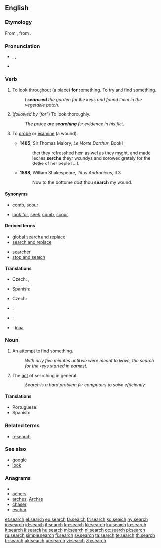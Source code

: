 {{wikipedia}}
==English==

===Etymology===
From {{etyl|fro|en}} {{term|cerchier||lang=fro}}, from {{etyl|la|en}} {{term|circare||lang=la}}.

===Pronunciation===
* {{enPR|sûrch}}, {{IPA|/sɜː(r)tʃ/}}, {{SAMPA|/s3:(r)tS/}}
* {{audio|en-us-search.ogg|Audio (US)}}
*: {{rhymes|ɜː(r)tʃ}}

===Verb===
{{en-verb|search|es}}

# {{transitive}} To look throughout (a place) '''for''' something.  To try and find something.
#: ''I '''searched''' the garden for the keys and found them in the vegetable patch.''
# {{intransitive}} (''followed by "for"'') To look thoroughly.
#: ''The police are '''searching''' for evidence in his flat.''
# {{transitive|obsolete}} To [[probe]] or [[examine]] (a wound).
#*'''1485''', Sir Thomas Malory, ''Le Morte Darthur'', Book I:
#*:ther they refresshed hem as wel as they myght, and made leches '''serche''' theyr woundys and sorowed gretely for the dethe of her peple [...].
#*'''1588''', William Shakespeare, ''Titus Andronicus'', II.3:
#*:Now to the bottome dost thou '''search''' my wound.

====Synonyms====
* {{sense|transitive: look throughout (a place) for something}} [[comb]], [[scour]]
* {{sense|intransitive: look thoroughly}} [[look for]], [[seek]], [[comb]], [[scour]]

====Derived terms====
{{rel-top|terms derived from ''search (verb)''}}
* [[global search and replace]]
* [[search and replace]]
{{rel-mid}}
* [[searcher]]
* [[stop and search]]
{{rel-bottom}}

====Translations====
{{trans-top|to look throughout (a place) for something}}
* Czech: {{t+|cs|hledat}}, {{t|cs|prohledat}}
{{trans-mid}}
* Spanish: {{t+|es|buscar}}
{{trans-bottom}}

{{trans-top|(followed by "for") to look thoroughly}}
* Czech: {{t+|cs|hledat}}
{{trans-mid}}
{{trans-bottom}}

{{checktrans-top}}
* {{ttbc|Portuguese}}: {{t+|pt|buscar}}
* {{ttbc|Spanish}}: {{t+|es|buscar}}
* {{ttbc|!Xóõ}}: [[ǂnaa]]
{{checktrans-bottom}}

===Noun===
{{en-noun|es}}

# An [[attempt]] to [[find]] something.
#:''With only five minutes until we were meant to leave, the search for the keys started in earnest.''
# The [[act]] of searching in general.
#:''Search is a hard problem for computers to solve efficiently''

====Translations====
* Portuguese: {{t+|pt|busca}}
* Spanish: {{t-|es|búsqueda|f}}

===Related terms===
* [[research]]

===See also===
* [[google]]
* [[look]]

===Anagrams===
* {{alphagram|acehrs}}
* [[achers#English|achers]]
* [[arches#English|arches]], [[Arches#English|Arches]]
* [[chaser#English|chaser]]
* [[eschar#English|eschar]]

[[et:search]]
[[el:search]]
[[eu:search]]
[[fa:search]]
[[fr:search]]
[[ko:search]]
[[hy:search]]
[[io:search]]
[[id:search]]
[[it:search]]
[[kn:search]]
[[kk:search]]
[[ku:search]]
[[lo:search]]
[[lt:search]]
[[li:search]]
[[hu:search]]
[[ml:search]]
[[nl:search]]
[[oc:search]]
[[pl:search]]
[[ru:search]]
[[simple:search]]
[[fi:search]]
[[sv:search]]
[[ta:search]]
[[te:search]]
[[th:search]]
[[tr:search]]
[[uk:search]]
[[ur:search]]
[[vi:search]]
[[zh:search]]